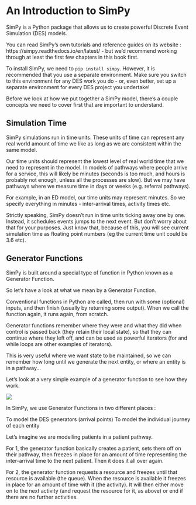 # An Introduction to SimPy

SimPy is a Python package that allows us to create powerful Discrete Event Simulation (DES) models.

You can read SimPy's own tutorials and reference guides on its website : https://simpy.readthedocs.io/en/latest/ - but we'd recommend working through at least the first few chapters in this book first.

:::{.callout-info}
To install SimPy, we need to `pip install simpy`.  However, it is recommended that you use a separate environment.  Make sure you switch to this environment for any DES work you do - or, even better, set up a separate environment for every DES project you undertake!
:::

Before we look at how we put together a SimPy model, there’s a couple concepts we need to cover first that are important to understand.

## Simulation Time

SimPy simulations run in time units.  These units of time can represent any real world amount of time we like as long as we are consistent within the same model.

Our time units should represent the lowest level of real world time that we need to represent in the model.  In models of pathways where people arrive for a service, this will likely be minutes (seconds is too much, and hours is probably not enough, unless all the processes are slow).  But we may have pathways where we measure time in days or weeks (e.g. referral pathways).

For example, in an ED model, our time units may represent minutes.  So we specify everything in minutes - inter-arrival times, activity times etc.

:::{.calllout-info}
Strictly speaking, SimPy doesn’t run in time units ticking away one by one.  Instead, it schedules events jumps to the next event.  But don’t worry about that for your purposes.  Just know that, because of this, you will see current simulation time as floating point numbers (eg the current time unit could be 3.6 etc).
:::

## Generator Functions

SimPy is built around a special type of function in Python known as a Generator Function.

So let’s have a look at what we mean by a Generator Function.

Conventional functions in Python are called, then run with some (optional) inputs, and then finish (usually by returning some output).  When we call the function again, it runs again, from scratch.

Generator functions remember where they were and what they did when control is passed back (they retain their local state), so that they can continue where they left off, and can be used as powerful iterators (for and while loops are other examples of iterators).

This is very useful where we want state to be maintained, so we can remember how long until we generate the next entity, or where an entity is in a pathway…

Let’s look at a very simple example of a generator function to see how they work.

![](images/generator_func_example.png)

In SimPy, we use Generator Functions in two different places :

To model the DES generators (arrival points)
To model the individual journey of each entity

Let’s imagine we are modelling patients in a patient pathway.

For 1, the generator function basically creates a patient, sets them off on their pathway, then freezes in place for an amount of time representing the inter-arrival time to the next patient.  Then it does it all over again.

For 2, the generator function requests a resource and freezes until that resource is available (the queue).  When the resource is available it freezes in place for an amount of time with it (the activity).  It will then either move on to the next activity (and request the resource for it, as above) or end if there are no further activities.
